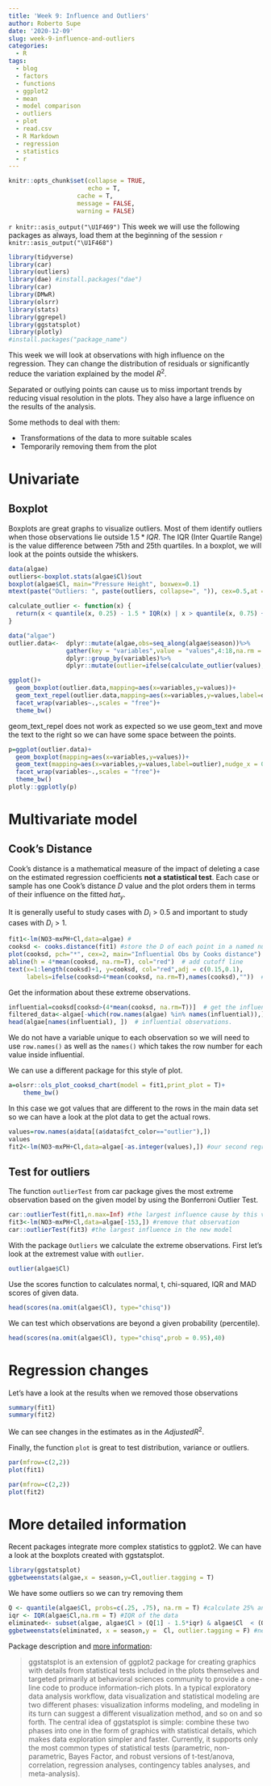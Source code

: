 ```yaml
---
title: 'Week 9: Influence and Outliers'
author: Roberto Supe
date: '2020-12-09'
slug: week-9-influence-and-outliers
categories:
  - R
tags:
  - blog
  - factors
  - functions
  - ggplot2
  - mean
  - model comparison
  - outliers
  - plot
  - read.csv
  - R Markdown
  - regression
  - statistics
  - r
---
```



```r
knitr::opts_chunk$set(collapse = TRUE,
                      echo = T,
                   cache = T,
                   message = FALSE,
                   warning = FALSE)
```

`r knitr::asis_output("\U1F469")` This week we will use the following packages as always, load them at the beginning of the session `r knitr::asis_output("\U1F468")`

```r
library(tidyverse)
library(car)
library(outliers)
library(dae) #install.packages("dae")
library(car)
library(DMwR)
library(olsrr)
library(stats)
library(ggrepel)
library(ggstatsplot)
library(plotly)
#install.packages("package_name")
```

This week we will look at observations with high influence on the regression. They can change the distribution of residuals or significantly reduce the variation explained by the model $R^2$.

Separated or outlying points can cause us to miss important trends by reducing visual resolution in the plots. They also have a large influence on the results of the analysis.

Some methods to deal with them: 

* Transformations of the data to more suitable scales
* Temporarily removing them from the plot

# Univariate

## Boxplot

Boxplots are great graphs to visualize outliers. Most of them identify outliers when those observations lie outside $1.5 * IQR$. The IQR (Inter Quartile Range) is the value difference between 75th and 25th quartiles. In a boxplot, we will look at the points outside the whiskers.

```r
data(algae)
outliers<-boxplot.stats(algae$Cl)$out
boxplot(algae$Cl, main="Pressure Height", boxwex=0.1)
mtext(paste("Outliers: ", paste(outliers, collapse=", ")), cex=0.5,at = c(0.8,300),outer = F)
```

```r

calculate_outlier <- function(x) {
  return(x < quantile(x, 0.25) - 1.5 * IQR(x) | x > quantile(x, 0.75) + 1.5 * IQR(x))
}

data("algae")
outlier.data<-  dplyr::mutate(algae,obs=seq_along(algae$season))%>%
                gather(key = "variables",value = "values",4:18,na.rm = T)%>%
                dplyr::group_by(variables)%>%
                dplyr::mutate(outlier=ifelse(calculate_outlier(values),obs,NA))

ggplot()+
  geom_boxplot(outlier.data,mapping=aes(x=variables,y=values))+
  geom_text_repel(outlier.data,mapping=aes(x=variables,y=values,label=outlier))+
  facet_wrap(variables~.,scales = "free")+
  theme_bw()

```

geom_text_repel does not work as expected so we use geom_text and move the text to the right so we can have some space between the points. 

```r
p=ggplot(outlier.data)+
  geom_boxplot(mapping=aes(x=variables,y=values))+
  geom_text(mapping=aes(x=variables,y=values,label=outlier),nudge_x = 0.1)+
  facet_wrap(variables~.,scales = "free")+
  theme_bw()
plotly::ggplotly(p)
```

# Multivariate model

## Cook's Distance

Cook’s distance is a mathematical measure of the impact of deleting a case on the estimated regression coefficients **not a statistical test**. 
Each case or sample has one Cook’s distance $D$ value and the plot orders them in terms of their influence on the fitted $hat_y$.

It is generally useful to study cases with $D_i>0.5$ and important to study cases with $D_i>1$.


```r
fit1<-lm(NO3~mxPH+Cl,data=algae) #
cooksd <- cooks.distance(fit1) #store the D of each point in a named numeric form
plot(cooksd, pch="*", cex=2, main="Influential Obs by Cooks distance")  # plot cook's distance
abline(h = 4*mean(cooksd, na.rm=T), col="red")  # add cutoff line
text(x=1:length(cooksd)+1, y=cooksd, col="red",adj = c(0.15,0.1), 
     labels=ifelse(cooksd>4*mean(cooksd, na.rm=T),names(cooksd),""))  # add labels
```

Get the information about these extreme observations.
```r
influential=cooksd[cooksd>(4*mean(cooksd, na.rm=T))]  # get the influential row numbers
filtered_data<-algae[-which(row.names(algae) %in% names(influential)),] #remove the rows inside influential
head(algae[names(influential), ])  # influential observations.
```
We do not have a variable unique to each observation so we will need to use `row.names()` as well as the `names()` which takes the row number for each value inside influential. 

We can use a different package for this style of plot.

```r
a=olsrr::ols_plot_cooksd_chart(model = fit1,print_plot = T)+
    theme_bw()
```

In this case we got values that are different to the rows in the main data set so we can have a look at the plot data to get the actual rows.
```r
values=row.names(a$data[(a$data$fct_color=="outlier"),])
values
fit2<-lm(NO3~mxPH+Cl,data=algae[-as.integer(values),]) #our second regression
```

## Test for outliers

The function `outlierTest` from car package gives the most extreme observation based on the given model by using the Bonferroni Outlier Test.

```r
car::outlierTest(fit1,n.max=Inf) #the largest influence cause by this value 
fit3<-lm(NO3~mxPH+Cl,data=algae[-153,]) #remove that observation
car::outlierTest(fit3) #the largest influence in the new model
```

With the package `Outliers` we calculate the extreme observations. First let's look at the extremest value with `outlier`.

```r
outlier(algae$Cl)
```

Use the scores function to calculates normal, t, chi-squared, IQR and MAD scores of given data.

```r
head(scores(na.omit(algae$Cl), type="chisq"))
```

We can test which observations are beyond a given probability (percentile).
```r
head(scores(na.omit(algae$Cl), type="chisq",prob = 0.95),40)
```

# Regression changes

Let's have a look at the results when we removed those observations
```r
summary(fit1)
summary(fit2)
```

We can see changes in the estimates as in the $Adjusted R^2$.

Finally, the function `plot` is great to test distribution, variance or outliers.

```r
par(mfrow=c(2,2))
plot(fit1)
```

```r
par(mfrow=c(2,2))
plot(fit2)
```

# More detailed information

Recent packages integrate more complex statistics to ggplot2. We can have a look at the boxplots created with ggstatsplot.

```r
library(ggstatsplot)
ggbetweenstats(algae,x = season,y=Cl,outlier.tagging = T)
```


We have some outliers so we can try removing them
```r
Q <- quantile(algae$Cl, probs=c(.25, .75), na.rm = T) #calculate 25% and 75%
iqr <- IQR(algae$Cl,na.rm = T) #IQR of the data
eliminated<- subset(algae, algae$Cl > (Q[1] - 1.5*iqr) & algae$Cl  < (Q[2]+1.5*iqr)) #rows with extreme observations out
ggbetweenstats(eliminated, x = season,y =  Cl, outlier.tagging = F) #new plot
```

Package description and [more information](https://cran.r-project.org/web/packages/ggstatsplot/ggstatsplot.pdf):

> ggstatsplot is an extension of ggplot2 package for creating graphics with details from statistical tests included in the plots themselves and targeted primarily at behavioral sciences community to provide a one-line code to produce information-rich plots. In a typical exploratory data analysis workflow, data visualization and statistical modeling are two different phases: visualization informs modeling, and modeling in its turn can suggest a different visualization method, and so on and so forth. The central idea of ggstatsplot is simple: combine these two phases into one in the form of graphics with statistical details, which makes data exploration simpler and faster. Currently, it supports only the most common types of statistical tests (parametric, non-parametric, Bayes Factor, and robust versions of t-test/anova, correlation, regression analyses, contingency tables analyses, and meta-analysis).



